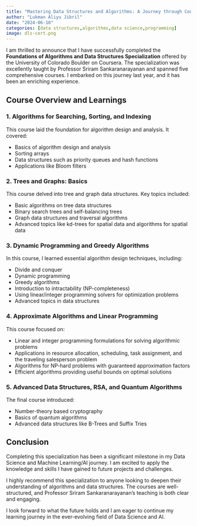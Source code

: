 ```yaml
---
title: "Mastering Data Structures and Algorithms: A Journey through Coursera’s Specialization by the University of Colorado Boulder"
author: "Lukman Aliyu Jibril"
date: "2024-06-10"
categories: [data structures,algorithms,data science,programming]
image: dls-cert.png
---
```


I am thrilled to announce that I have successfully completed the **Foundations of Algorithms and Data Structures Specialization** offered by the University of Colorado Boulder on Coursera. The specialization was excellently taught by Professor Sriram Sankaranarayanan and spanned five comprehensive courses. I embarked on this journey last year, and it has been an enriching experience.

## Course Overview and Learnings

### 1. Algorithms for Searching, Sorting, and Indexing

This course laid the foundation for algorithm design and analysis. It covered:

* Basics of algorithm design and analysis
* Sorting arrays
* Data structures such as priority queues and hash functions
* Applications like Bloom filters

### 2. Trees and Graphs: Basics

This course delved into tree and graph data structures. Key topics included:

* Basic algorithms on tree data structures
* Binary search trees and self-balancing trees
* Graph data structures and traversal algorithms
* Advanced topics like kd-trees for spatial data and algorithms for spatial data

### 3. Dynamic Programming and Greedy Algorithms

In this course, I learned essential algorithm design techniques, including:

* Divide and conquer
* Dynamic programming
* Greedy algorithms
* Introduction to intractability (NP-completeness)
* Using linear/integer programming solvers for optimization problems
* Advanced topics in data structures

### 4. Approximate Algorithms and Linear Programming

This course focused on:

* Linear and integer programming formulations for solving algorithmic problems
* Applications in resource allocation, scheduling, task assignment, and the traveling salesperson problem
* Algorithms for NP-hard problems with guaranteed approximation factors
* Efficient algorithms providing useful bounds on optimal solutions

### 5. Advanced Data Structures, RSA, and Quantum Algorithms

The final course introduced:

* Number-theory based cryptography
* Basics of quantum algorithms
* Advanced data structures like B-Trees and Suffix Tries

## Conclusion

Completing this specialization has been a significant milestone in my Data Science and Machine Learning/AI journey. I am excited to apply the knowledge and skills I have gained to future projects and challenges.

I highly recommend this specialization to anyone looking to deepen their understanding of algorithms and data structures. The courses are well-structured, and Professor Sriram Sankaranarayanan’s teaching is both clear and engaging.

I look forward to what the future holds and I am eager to continue my learning journey in the ever-evolving field of Data Science and AI.

